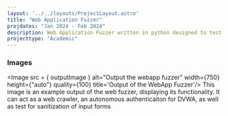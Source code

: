 ```yaml
---
layout: '../../layouts/ProjectLayout.astro'
title: "Web Application Fuzzer"
projdates: "Jan 2024 - Feb 2024"
description: Web Application Fuzzer written in python designed to test various exploits and vulnerabilites on a docker environment
projecttype: "Academic"
---
```



### Images

<Image src = { outputImage }  alt="Output the webapp fuzzer" width={750} height={"auto"} quality={100} title='Output of the WebApp Fuzzer'/>
This image is an example output of the web fuzzer, displaying its functionality. It can act as a web crawler, an autonomous authenticaiton for DVWA, as well as test for sanitization of input forms